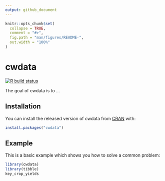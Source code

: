```yaml
---
output: github_document
---
```


<!-- README.md is generated from README.Rmd. Please edit that file -->

```r
knitr::opts_chunk$set(
  collapse = TRUE,
  comment = "#>",
  fig.path = "man/figures/README-",
  out.width = "100%"
)
```

# cwdata

<!-- badges: start -->
[![R build status](https://github.com/Lulu-Pi/cwdata1/workflows/R-CMD-check/badge.svg)](https://github.com/Lulu-Pi/cwdata1/actions)
<!-- badges: end -->

The goal of cwdata is to ...

## Installation

You can install the released version of cwdata from [CRAN](https://CRAN.R-project.org) with:

``` r
install.packages("cwdata")
```

## Example

This is a basic example which shows you how to solve a common problem:

```r
library(cwdata)
library(tibble)
key_crop_yields
```


